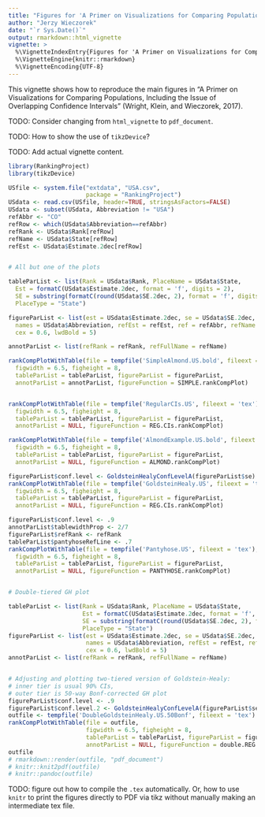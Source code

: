 ```yaml
---
title: "Figures for 'A Primer on Visualizations for Comparing Populations...'"
author: "Jerzy Wieczorek"
date: "`r Sys.Date()`"
output: rmarkdown::html_vignette
vignette: >
  %\VignetteIndexEntry{Figures for 'A Primer on Visualizations for Comparing Populations...'}
  %\VignetteEngine{knitr::rmarkdown}
  %\VignetteEncoding{UTF-8}
---
```


This vignette shows how to reproduce the main figures in "A Primer on Visualizations for Comparing Populations, Including the Issue of Overlapping Confidence Intervals" (Wright, Klein, and Wieczorek, 2017).

TODO: Consider changing from `html_vignette` to `pdf_document`.

TODO: How to show the use of `tikzDevice`?

TODO: Add actual vignette content.

```r
library(RankingProject)
library(tikzDevice)

USfile <- system.file("extdata", "USA.csv",
                      package = "RankingProject")
USdata <- read.csv(USfile, header=TRUE, stringsAsFactors=FALSE)
USdata <- subset(USdata, Abbreviation != "USA")
refAbbr <- "CO"
refRow <- which(USdata$Abbreviation==refAbbr)
refRank <- USdata$Rank[refRow]
refName <- USdata$State[refRow]
refEst <- USdata$Estimate.2dec[refRow]


# All but one of the plots

tableParList <- list(Rank = USdata$Rank, PlaceName = USdata$State, 
  Est = formatC(USdata$Estimate.2dec, format = 'f', digits = 2),
  SE = substring(formatC(round(USdata$SE.2dec, 2), format = 'f', digits = 2), 2),
  PlaceType = "State")

figureParList <- list(est = USdata$Estimate.2dec, se = USdata$SE.2dec,
  names = USdata$Abbreviation, refEst = refEst, ref = refAbbr, refName = refName,
  cex = 0.6, lwdBold = 5)

annotParList <- list(refRank = refRank, refFullName = refName)

rankCompPlotWithTable(file = tempfile('SimpleAlmond.US.bold', fileext = 'tex'),
  figwidth = 6.5, figheight = 8,
  tableParList = tableParList, figureParList = figureParList,
  annotParList = annotParList, figureFunction = SIMPLE.rankCompPlot)


rankCompPlotWithTable(file = tempfile('RegularCIs.US', fileext = 'tex'),
  figwidth = 6.5, figheight = 8,
  tableParList = tableParList, figureParList = figureParList,
  annotParList = NULL, figureFunction = REG.CIs.rankCompPlot)

rankCompPlotWithTable(file = tempfile('AlmondExample.US.bold', fileext = 'tex'),
  figwidth = 6.5, figheight = 8,
  tableParList = tableParList, figureParList = figureParList,
  annotParList = NULL, figureFunction = ALMOND.rankCompPlot)

figureParList$conf.level <- GoldsteinHealyConfLevelA(figureParList$se)
rankCompPlotWithTable(file = tempfile('GoldsteinHealy.US', fileext = 'tex'),
  figwidth = 6.5, figheight = 8,
  tableParList = tableParList, figureParList = figureParList,
  annotParList = NULL, figureFunction = REG.CIs.rankCompPlot)

figureParList$conf.level <- .9
annotParList$tablewidthProp <- 2/7
figureParList$refRank <- refRank
tableParList$pantyhoseRefLine <- .7
rankCompPlotWithTable(file = tempfile('Pantyhose.US', fileext = 'tex'),
  figwidth = 6.5, figheight = 8,
  tableParList = tableParList, figureParList = figureParList,
  annotParList = NULL, figureFunction = PANTYHOSE.rankCompPlot)


# Double-tiered GH plot

tableParList <- list(Rank = USdata$Rank, PlaceName = USdata$State, 
                     Est = formatC(USdata$Estimate.2dec, format = 'f', digits = 2),
                     SE = substring(formatC(round(USdata$SE.2dec, 2), format = 'f', digits = 2), 2),
                     PlaceType = "State")
figureParList <- list(est = USdata$Estimate.2dec, se = USdata$SE.2dec,
                      names = USdata$Abbreviation, refEst = refEst, ref = refAbbr, refName = refName,
                      cex = 0.6, lwdBold = 5)
annotParList <- list(refRank = refRank, refFullName = refName)


# Adjusting and plotting two-tiered version of Goldstein-Healy:
# inner tier is usual 90% CIs,
# outer tier is 50-way Bonf-corrected GH plot
figureParList$conf.level <- .9
figureParList$conf.level.2 <- GoldsteinHealyConfLevelA(figureParList$se)
outfile <- tempfile('DoubleGoldsteinHealy.US.50Bonf', fileext = 'tex')
rankCompPlotWithTable(file = outfile,
                      figwidth = 6.5, figheight = 8,
                      tableParList = tableParList, figureParList = figureParList,
                      annotParList = NULL, figureFunction = double.REG.CIs.rankCompPlot)
outfile
# rmarkdown::render(outfile, "pdf_document")
# knitr::knit2pdf(outfile)
# knitr::pandoc(outfile)
```
TODO: figure out how to compile the `.tex` automatically. Or, how to use `knitr` to print the figures directly to PDF via tikz without manually making an intermediate tex file.


